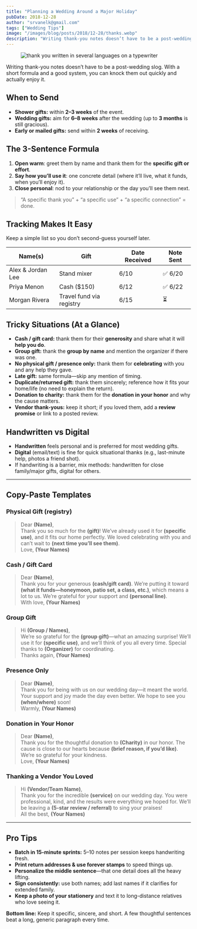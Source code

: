 ```yaml
---
title: "Planning a Wedding Around a Major Holiday"
pubDate: 2018-12-28
author: "srvanelk@gmail.com"
tags: ["Wedding Tips"]
image: "/images/blog/posts/2018/12-28/thanks.webp"
description: "Writing thank-you notes doesn’t have to be a post-wedding slog. With a short formula and a good system, you can knock them out quickly and actually enjoy it."
---
```


<figure>
  <img
    src="/images/blog/posts/2018/12-28/thanks.webp"
    alt="thank you written in several languages on a typewriter"
  />
</figure>

Writing thank-you notes doesn’t have to be a post-wedding slog. With a short formula and a good system, you can knock them out quickly and actually enjoy it.

## When to Send

- **Shower gifts:** within **2–3 weeks** of the event.
- **Wedding gifts:** aim for **6–8 weeks** after the wedding (up to **3 months** is still gracious).
- **Early or mailed gifts:** send within **2 weeks** of receiving.

## The 3-Sentence Formula

1. **Open warm**: greet them by name and thank them for the **specific gift or effort**.
2. **Say how you’ll use it**: one concrete detail (where it’ll live, what it funds, when you’ll enjoy it).
3. **Close personal**: nod to your relationship or the day you’ll see them next.

> “A specific thank you” + “a specific use” + “a specific connection” = done.

## Tracking Makes It Easy

Keep a simple list so you don’t second-guess yourself later.

| Name(s)           | Gift                     | Date Received | Note Sent |
| ----------------- | ------------------------ | ------------- | --------- |
| Alex & Jordan Lee | Stand mixer              | 6/10          | ✅ 6/20   |
| Priya Menon       | Cash ($150)              | 6/12          | ✅ 6/22   |
| Morgan Rivera     | Travel fund via registry | 6/15          | ⏳        |

## Tricky Situations (At a Glance)

- **Cash / gift card:** thank them for their **generosity** and share what it will **help you do**.
- **Group gift:** thank the **group by name** and mention the organizer if there was one.
- **No physical gift / presence only:** thank them for **celebrating** with you and any help they gave.
- **Late gift:** same formula—skip any mention of timing.
- **Duplicate/returned gift:** thank them sincerely; reference how it fits your home/life (no need to explain the return).
- **Donation to charity:** thank them for the **donation in your honor** and why the cause matters.
- **Vendor thank-yous:** keep it short; if you loved them, add a **review promise** or link to a posted review.

## Handwritten vs Digital

- **Handwritten** feels personal and is preferred for most wedding gifts.
- **Digital** (email/text) is fine for quick situational thanks (e.g., last-minute help, photos a friend shot).
- If handwriting is a barrier, mix methods: handwritten for close family/major gifts, digital for others.

---

## Copy-Paste Templates

### Physical Gift (registry)

> Dear **(Name)**,  
> Thank you so much for the **(gift)**! We’ve already used it for **(specific use)**, and it fits our home perfectly. We loved celebrating with you and can’t wait to **(next time you’ll see them)**.  
> Love, **(Your Names)**

### Cash / Gift Card

> Dear **(Name)**,  
> Thank you for your generous **(cash/gift card)**. We’re putting it toward **(what it funds—honeymoon, patio set, a class, etc.)**, which means a lot to us. We’re grateful for your support and **(personal line)**.  
> With love, **(Your Names)**

### Group Gift

> Hi **(Group / Names)**,  
> We’re so grateful for the **(group gift)**—what an amazing surprise! We’ll use it for **(specific use)**, and we’ll think of you all every time. Special thanks to **(Organizer)** for coordinating.  
> Thanks again, **(Your Names)**

### Presence Only

> Dear **(Name)**,  
> Thank you for being with us on our wedding day—it meant the world. Your support and joy made the day even better. We hope to see you **(when/where)** soon!  
> Warmly, **(Your Names)**

### Donation in Your Honor

> Dear **(Name)**,  
> Thank you for the thoughtful donation to **(Charity)** in our honor. The cause is close to our hearts because **(brief reason, if you’d like)**. We’re so grateful for your kindness.  
> Love, **(Your Names)**

### Thanking a Vendor You Loved

> Hi **(Vendor/Team Name)**,  
> Thank you for the incredible **(service)** on our wedding day. You were professional, kind, and the results were everything we hoped for. We’ll be leaving a **(5-star review / referral)** to sing your praises!  
> All the best, **(Your Names)**

---

## Pro Tips

- **Batch in 15-minute sprints:** 5–10 notes per session keeps handwriting fresh.
- **Print return addresses & use forever stamps** to speed things up.
- **Personalize the middle sentence**—that one detail does all the heavy lifting.
- **Sign consistently:** use both names; add last names if it clarifies for extended family.
- **Keep a photo of your stationery** and text it to long-distance relatives who love seeing it.

**Bottom line:** Keep it specific, sincere, and short. A few thoughtful sentences beat a long, generic paragraph every time.
